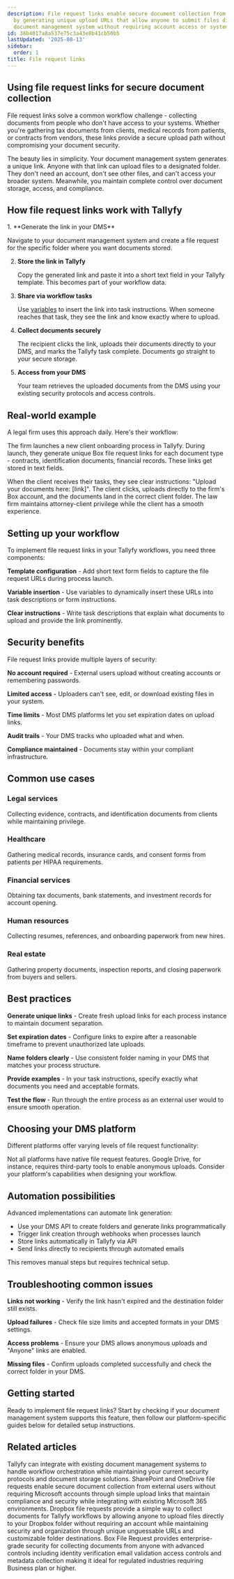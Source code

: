 ```yaml
---
description: File request links enable secure document collection from external users
  by generating unique upload URLs that allow anyone to submit files directly to your
  document management system without requiring account access or system permissions.
id: 38b4817a8a537e75c3a43e8b41cb50b5
lastUpdated: '2025-08-13'
sidebar:
  order: 1
title: File request links
---
```



## Using file request links for secure document collection

File request links solve a common workflow challenge - collecting documents from people who don't have access to your systems. Whether you're gathering tax documents from clients, medical records from patients, or contracts from vendors, these links provide a secure upload path without compromising your document security.

The beauty lies in simplicity. Your document management system generates a unique link. Anyone with that link can upload files to a designated folder. They don't need an account, don't see other files, and can't access your broader system. Meanwhile, you maintain complete control over document storage, access, and compliance.

## How file request links work with Tallyfy

<Steps>
1. **Generate the link in your DMS**
   
   Navigate to your document management system and create a file request for the specific folder where you want documents stored.

2. **Store the link in Tallyfy**
   
   Copy the generated link and paste it into a short text field in your Tallyfy template. This becomes part of your workflow data.

3. **Share via workflow tasks**
   
   Use [variables](mdc:products/pro/documenting/templates/variables/) to insert the link into task instructions. When someone reaches that task, they see the link and know exactly where to upload.

4. **Collect documents securely**
   
   The recipient clicks the link, uploads their documents directly to your DMS, and marks the Tallyfy task complete. Documents go straight to your secure storage.

5. **Access from your DMS**
   
   Your team retrieves the uploaded documents from the DMS using your existing security protocols and access controls.
</Steps>

## Real-world example

A legal firm uses this approach daily. Here's their workflow:

The firm launches a new client onboarding process in Tallyfy. During launch, they generate unique Box file request links for each document type - contracts, identification documents, financial records. These links get stored in text fields.

When the client receives their tasks, they see clear instructions: "Upload your documents here: [link]". The client clicks, uploads directly to the firm's Box account, and the documents land in the correct client folder. The law firm maintains attorney-client privilege while the client has a smooth experience.

## Setting up your workflow

To implement file request links in your Tallyfy workflows, you need three components:

**Template configuration** - Add short text form fields to capture the file request URLs during process launch.

**Variable insertion** - Use variables to dynamically insert these URLs into task descriptions or form instructions.

**Clear instructions** - Write task descriptions that explain what documents to upload and provide the link prominently.

## Security benefits

File request links provide multiple layers of security:

**No account required** - External users upload without creating accounts or remembering passwords.

**Limited access** - Uploaders can't see, edit, or download existing files in your system.

**Time limits** - Most DMS platforms let you set expiration dates on upload links.

**Audit trails** - Your DMS tracks who uploaded what and when.

**Compliance maintained** - Documents stay within your compliant infrastructure.

## Common use cases

### Legal services
Collecting evidence, contracts, and identification documents from clients while maintaining privilege.

### Healthcare
Gathering medical records, insurance cards, and consent forms from patients per HIPAA requirements.

### Financial services
Obtaining tax documents, bank statements, and investment records for account opening.

### Human resources
Collecting resumes, references, and onboarding paperwork from new hires.

### Real estate
Gathering property documents, inspection reports, and closing paperwork from buyers and sellers.

## Best practices

**Generate unique links** - Create fresh upload links for each process instance to maintain document separation.

**Set expiration dates** - Configure links to expire after a reasonable timeframe to prevent unauthorized late uploads.

**Name folders clearly** - Use consistent folder naming in your DMS that matches your process structure.

**Provide examples** - In your task instructions, specify exactly what documents you need and acceptable formats.

**Test the flow** - Run through the entire process as an external user would to ensure smooth operation.

## Choosing your DMS platform

Different platforms offer varying levels of file request functionality:

<PageTree />

Not all platforms have native file request features. Google Drive, for instance, requires third-party tools to enable anonymous uploads. Consider your platform's capabilities when designing your workflow.

## Automation possibilities

Advanced implementations can automate link generation:

- Use your DMS API to create folders and generate links programmatically
- Trigger link creation through webhooks when processes launch
- Store links automatically in Tallyfy via API
- Send links directly to recipients through automated emails

This removes manual steps but requires technical setup.

## Troubleshooting common issues

**Links not working** - Verify the link hasn't expired and the destination folder still exists.

**Upload failures** - Check file size limits and accepted formats in your DMS settings.

**Access problems** - Ensure your DMS allows anonymous uploads and "Anyone" links are enabled.

**Missing files** - Confirm uploads completed successfully and check the correct folder in your DMS.

## Getting started

Ready to implement file request links? Start by checking if your document management system supports this feature, then follow our platform-specific guides below for detailed setup instructions.

## Related articles
<CardGrid>
<LinkTitleCard header="<b>Integrations > Document management</b>" href="/products/pro/integrations/document-management/" > Tallyfy can integrate with existing document management systems to handle workflow orchestration while maintaining your current security protocols and document storage solutions. </LinkTitleCard>
<LinkTitleCard header="<b>File Request Links > SharePoint file requests</b>" href="/products/pro/integrations/document-management/file-request-links/sharepoint/" > SharePoint and OneDrive file requests enable secure document collection from external users without requiring Microsoft accounts through simple upload links that maintain compliance and security while integrating with existing Microsoft 365 environments. </LinkTitleCard>
<LinkTitleCard header="<b>File Request Links > Dropbox file requests</b>" href="/products/pro/integrations/document-management/file-request-links/dropbox/" > Dropbox file requests provide a simple way to collect documents for Tallyfy workflows by allowing anyone to upload files directly to your Dropbox folder without requiring an account while maintaining security and organization through unique unguessable URLs and customizable folder destinations. </LinkTitleCard>
<LinkTitleCard header="<b>File Request Links > Box file requests</b>" href="/products/pro/integrations/document-management/file-request-links/box/" > Box File Request provides enterprise-grade security for collecting documents from anyone with advanced controls including identity verification email validation access controls and metadata collection making it ideal for regulated industries requiring Business plan or higher. </LinkTitleCard>
</CardGrid>